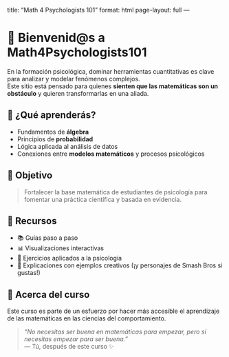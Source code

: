 title: "Math 4 Psychologists 101"
format: html
page-layout: full
---

# 🧠 Bienvenid@s a Math4Psychologists101

En la formación psicológica, dominar herramientas cuantitativas es clave para analizar y modelar fenómenos complejos.  
Este sitio está pensado para quienes **sienten que las matemáticas son un obstáculo** y quieren transformarlas en una aliada.

## 🎯 ¿Qué aprenderás?

- Fundamentos de **álgebra**
- Principios de **probabilidad**
- Lógica aplicada al análisis de datos
- Conexiones entre **modelos matemáticos** y procesos psicológicos

## 🌿 Objetivo

> Fortalecer la base matemática de estudiantes de psicología para fomentar una práctica científica y basada en evidencia.

## 🧰 Recursos

- 📚 Guías paso a paso
- 📊 Visualizaciones interactivas
- 🧪 Ejercicios aplicados a la psicología
- 🧵 Explicaciones con ejemplos creativos (¡y personajes de Smash Bros si gustas!)

## 📍 Acerca del curso

Este curso es parte de un esfuerzo por hacer más accesible el aprendizaje de las matemáticas en las ciencias del comportamiento.

> _"No necesitas ser buena en matemáticas para empezar, pero sí necesitas empezar para ser buena."_  
> — Tú, después de este curso ✨
